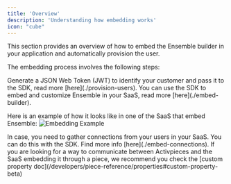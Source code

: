```yaml
---
title: 'Overview'
description: 'Understanding how embedding works'
icon: "cube"
---
```


<Snippet file="enterprise-feature.mdx" />

This section provides an overview of how to embed the Ensemble builder in your application and automatically provision the user.

The embedding process involves the following steps:

<Steps>
    <Step title="Provision Users" >
        Generate a JSON Web Token (JWT) to identify your customer and pass it to the SDK, read more [here](./provision-users).
    </Step>
    <Step title="Embed Builder">
        You can use the SDK to embed and customize Ensemble in your SaaS, read more [here](./embed-builder).
    </Step>
</Steps>

   
   Here is an example of how it looks like in one of the SaaS that embed Ensemble: 
  ![Embedding Example](../resources/screenshots/embedding-example.png)

<Tip>
In case, you need to gather connections from your users in your SaaS. You can do this with the SDK. Find more info [here](./embed-connections).
</Tip>

<Tip>
If you are looking for a way to communicate between Activpieces and the SaaS embedding it through a piece, we recommend you check the [custom property doc](/developers/piece-reference/properties#custom-property-beta)
</Tip>

